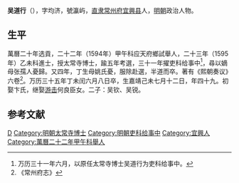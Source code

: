 '''吴道行'''（{{bd|1559年||1607年||}}），字均济，號瀛屿，[[直隶|直隶]][[常州府|常州府]][[宜興县|宜興县]]人，[[明朝|明朝]]政治人物。
 
== 生平 ==
萬曆二十年选貢，二十二年（1594年）甲午科应天府鄉試舉人，二十三年（1595年）乙未科進士，授太常寺博士，踰五年考選，三十一年擢吏科给事中<ref>万历三十一年六月，以原任太常寺博士吴道行为吏科给事中。</ref>，尋以嫡母张孺人憂歸。又四年，丁生母姚氏憂，服除赴選，半道而卒。著有《熙朝奏议》六卷<ref>《常州府志》</ref>。万历三十五年丁未闰六月八日卒，生嘉靖己未七月十二日，年四十九。初娶卞氏，继娶[[游击|游击]]何良臣女。二子：吴钦、吴锐。

==参考文献==
{{reflist}}
 
{{明朝官员小作品}}
{{萬曆二十三年乙未科殿試金榜}}
{{DEFAULTSORT:Wu吴}}
[[Category:吴姓|D]]
[[Category:明朝太常寺博士|Category:明朝太常寺博士]]
[[Category:明朝吏科给事中|Category:明朝吏科给事中]]
[[Category:宜興人|Category:宜興人]]
[[Category:萬曆二十二年甲午科舉人|Category:萬曆二十二年甲午科舉人]]